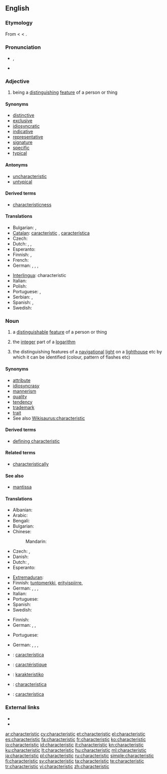 ==English==
{{wikipedia}}

===Etymology===
From {{etyl|grc}} {{term|χαρακτηριστικός|lang=grc}} < {{term|χαρακτηρίζω||to designate by a characteristic mark|lang=grc}} < {{term|χαρακτήρ|lang=grc||a mark, character}}.

===Pronunciation===
* {{IPA|/ˌkæɹəktəˈɹɪstɪk/}}, {{SAMPA|/%k{r\kt@"r\IstIk/}}
* {{audio|En-us-characteristic.ogg|Audio (US)}}

===Adjective===
{{en-adj}}

# being a [[distinguish]]ing [[feature]] of a person or thing

====Synonyms====
* [[distinctive]]
* [[exclusive]]
* [[idiosyncratic]]
* [[indicative]]
* [[representative]]
* [[signature]]
* [[specific]]
* [[typical]]

====Antonyms====
* [[uncharacteristic]]
* [[untypical]]

====Derived terms====
* [[characteristicness]]

====Translations====
{{trans-top|being a distinguishing feature of a person or thing}}
* Bulgarian: {{t|bg|характерен}},  {{t|bg|отличителен}}
* [[Catalan]]: [[característic]] {{m}}, [[característica]] {{f}}
* Czech: {{t-|cs|charakteristický|m}}
* Dutch: {{t+|nl|kenmerkend}},  {{t-|nl|karakteristiek}}, {{t|nl|idiosyncratisch}}
* Esperanto: {{t|eo|karakteriza}}
* Finnish: {{t-|fi|luonteenomainen}}, {{t-|fi|tunnusomainen}}
* French: {{t+|fr|caractéristique}}
* German: {{t+|de|charakteristisch}}, {{t+|de|bezeichnend}}, {{t+|de|kennzeichnend}}, {{t+|de|typisch}}
{{trans-mid}}
* [[Interlingua]]: characteristic
* Italian: {{t+|it|caratteristica}}
* Polish: {{t+|pl|charakterystyczny|m}}
* Portuguese: {{t+|pt|característico|m}}, {{t+|pt|característica|f}}
* Serbian: {{t-|sr|osobina|f}}, {{t-|sr|značajka|f}}
* Spanish: {{t-|es|característico|m}}, {{t-|es|característica|f}}
* Swedish: {{t+|sv|karakteristisk}}
{{trans-bottom}}

===Noun===
{{en-noun}}

# a [[distinguishable]] [[feature]] of a person or thing
# {{mathematics}} the [[integer]] part of a [[logarithm]]
# {{nautical}} the distinguishing features of a [[navigational]] [[light]] on a [[lighthouse]] etc by which it can be identified (colour, pattern of flashes etc)

====Synonyms====
* [[attribute]]
* [[idiosyncrasy]]
* [[mannerism]]
* [[quality]]
* [[tendency]]
* [[trademark]]
* [[trait]]
* See also [[Wikisaurus:characteristic]]

====Derived terms====
* [[defining characteristic]]

====Related terms====
* [[characteristically]]

====See also====
* [[mantissa]]

====Translations====
{{trans-top|distinguishing feature}}
* Albanian: {{t|sq|karakteristikë|f|xs=Albanian}}
* Arabic: {{t-|ar|صفة|f|tr=Siffa}}
* Bengali: {{t-|bn|বৈশিষ্ট্য|sc=Beng|xs=Bengali}}
* Bulgarian: {{t|bg|отличителна черта}}
* Chinese:
*: Mandarin: {{t|zh|特质|tr=tèzhì|sc=Hani}}
* Czech: {{t-|cs|charakteristika|f}},  {{t+|cs|vlastnost|f}}
* Danish: {{t-|da|karakteristik|c}}
* Dutch: {{t-|nl|trekje|n}},  {{t-|nl|karakteristiek|f}}
* Esperanto: {{t|eo|karakterizilo}}
{{trans-mid}}
* [[Extremaduran]]: {{tø|ext|caraiterística|f}}
* Finnish: [[tuntomerkki]], [[erityispiirre]], {{t+|fi|tunnusmerkki}}
* German: {{t+|de|Merkmal|n}}, {{t+|de|Eigenschaft|f}}, {{t+|de|Charakteristik|f}}, {{t+|de|Eigenart|f}}
* Italian: {{t+|it|caratteristica}}
* Portuguese: {{t+|pt|característica|f}}
* Spanish: {{t|es|característica|f}}
* Swedish: {{t-|sv|karakteristik|c}}
{{trans-bottom}}

{{trans-top|integer part of a logarithm}}
* Finnish: {{t+|fi|karakteristika}}
* German: {{t+|de|Kennwert|n}}, {{t+|de|Kenngröße|f}}, {{t+|de|Charakteristik|f}}
{{trans-mid}}
* Portuguese: {{t+|pt|característica|f}}
{{trans-bottom}}

{{trans-top|distinguishing features of a navigational light}}
* German: {{t+|de|Merkmal|n}}, {{t+|de|Eigenschaft|f}}, {{t+|de|Charakteristik|f}}, {{t+|de|Eigenart|f}}
{{trans-mid}}
{{trans-bottom}}

{{checktrans-top}}
* {{ttbc|ca}}: [[característica]] {{f}}
* {{ttbc|fr}}: [[caractéristique]] {{f}}
* {{ttbc|io}}: [[karakteristiko]]
* {{ttbc|ia}}: [[characteristica]]
* {{ttbc|es}}: [[característica]] {{f}}
{{trans-bottom}}

===External links===
* {{R:Webster 1913}}
* {{R:Century 1911}}

[[ar:characteristic]]
[[cy:characteristic]]
[[et:characteristic]]
[[el:characteristic]]
[[es:characteristic]]
[[fa:characteristic]]
[[fr:characteristic]]
[[ko:characteristic]]
[[io:characteristic]]
[[id:characteristic]]
[[it:characteristic]]
[[kn:characteristic]]
[[ku:characteristic]]
[[lt:characteristic]]
[[hu:characteristic]]
[[ml:characteristic]]
[[ja:characteristic]]
[[pl:characteristic]]
[[ru:characteristic]]
[[simple:characteristic]]
[[fi:characteristic]]
[[sv:characteristic]]
[[ta:characteristic]]
[[te:characteristic]]
[[tr:characteristic]]
[[vi:characteristic]]
[[zh:characteristic]]